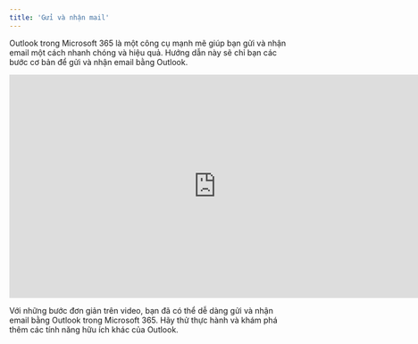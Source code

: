 ```yaml
---
title: 'Gửi và nhận mail'
---
```


Outlook trong Microsoft 365 là một công cụ mạnh mẽ giúp bạn gửi và nhận email một cách nhanh chóng và hiệu quả. Hướng dẫn này sẽ chỉ bạn các bước cơ bản để gửi và nhận email bằng Outlook.

<iframe width="740" height="400" src="https://www.youtube.com/embed/Q06TyzHnd1I" title="Welcome to the new Outlook" frameborder="0" allow="accelerometer; autoplay; clipboard-write; encrypted-media; gyroscope; picture-in-picture; web-share" referrerpolicy="strict-origin-when-cross-origin" allowfullscreen></iframe>

Với những bước đơn giản trên video, bạn đã có thể dễ dàng gửi và nhận email bằng Outlook trong Microsoft 365. Hãy thử thực hành và khám phá thêm các tính năng hữu ích khác của Outlook.
